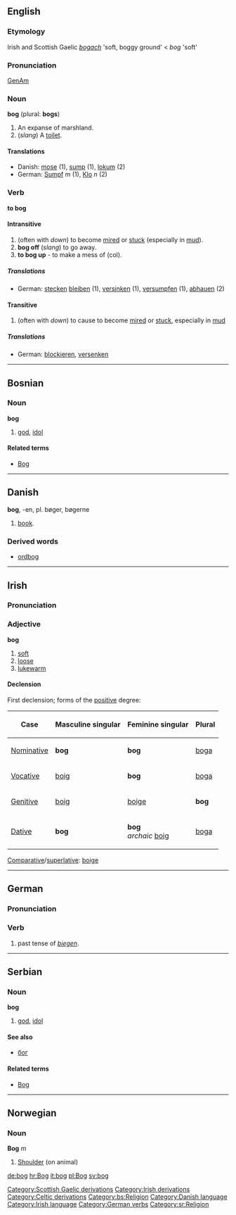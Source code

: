 {{wikipedia}}
==English==
===Etymology===
Irish and Scottish Gaelic ''[[bogach]]'' 'soft, boggy ground' < ''bog'' 'soft'

===Pronunciation===
[[w:General American|GenAm]] {{IPA|[b&#593;g]}}

===Noun===
'''bog''' (plural: '''bogs''')
# An expanse of marshland.
# (''slang'') A [[toilet]].

====Translations====
*Danish: [[mose]] (1), [[sump]] (1), [[lokum]] (2)
*German: [[Sumpf]] ''m'' (1), [[Klo]] ''n'' (2)

===Verb===
'''to bog'''
====Intransitive====
# (often with ''down'') to become [[mire]]d or [[stuck]] (especially in [[mud]]).
# '''bog off''' (''slang'') to go away.
# '''to bog up''' - to make a mess of (col).
=====Translations=====
*German: [[stecken]] [[bleiben]] (1), [[versinken]] (1), [[versumpfen]] (1), [[abhauen]] (2)
====Transitive====
# (often with ''down'') to cause to become [[mire]]d or [[stuck]], especially in [[mud]]
=====Translations=====
*German: [[blockieren]], [[versenken]]

[[Category:Scottish Gaelic derivations]]
[[Category:Irish derivations]]
[[Category:Celtic derivations]]
----

==Bosnian==
===Noun===
'''bog''' {{m}} {{s}}
#[[god]], [[idol]]
====Related terms====
*[[Bog]]
[[Category:bs:Religion]]

----

== Danish ==
'''bog''', -en, pl. bøger, bøgerne

# [[book]].

=== Derived words ===

* [[ordbog]]

[[Category:Danish language]]

----

==Irish==
===Pronunciation===
{{IPA|[bog]}}

===Adjective===
'''bog'''
# [[soft]]
# [[loose]]
# [[lukewarm]]

====Declension====
First declension; forms of the [[positive]] degree:
{|border="1" cellpadding="2"
!Case
!Masculine singular
!Feminine singular
!Plural
|-
| [[Nominative]]
| '''bog'''
| '''bog'''
| [[boga]]
|-
| [[Vocative]]
| [[boig]]
| '''bog'''
| [[boga]]
|-
| [[Genitive]]
| [[boig]]
| [[boige]]
| '''bog'''
|-
| [[Dative]]
| '''bog'''
| '''bog'''<br>''archaic'' [[boig]]
| [[boga]]
|}

[[Comparative]]/[[superlative]]: [[boige]]

[[Category:Irish language]]
----

==German==
===Pronunciation===
{{IPA|[bo&#720;k]}}

===Verb===
# past tense of ''[[biegen]]''.

[[Category:German verbs]]

----

==Serbian==
===Noun===
'''bog''' {{m}} {{s}}
#[[god]], [[idol]]
====See also====
*[[бог]]
====Related terms====
*[[Bog]]
[[Category:sr:Religion]]

----

==Norwegian==
===Noun===
'''Bog''' ''m''

# [[Shoulder]] (on animal)

[[de:bog]]
[[hr:Bog]]
[[it:bog]]
[[pl:Bog]]
[[sv:bog]]